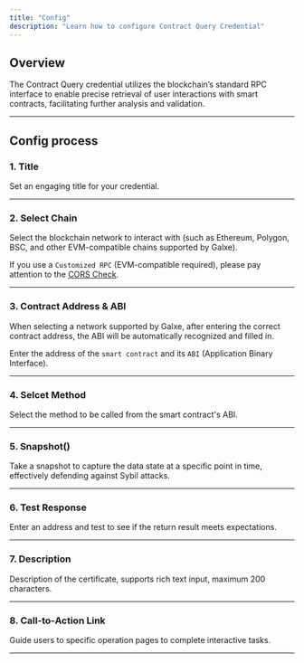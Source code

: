 ```yaml
---
title: "Config"
description: "Learn how to configure Contract Query Credential"
---
```


## Overview

The Contract Query credential utilizes the blockchain’s standard RPC interface to enable precise retrieval of user interactions with smart contracts, facilitating further analysis and validation.

---

## Config process

### 1. Title

Set an engaging title for your credential.

---

### 2. Select Chain

Select the blockchain network to interact with (such as Ethereum, Polygon, BSC, and other EVM-compatible chains supported by Galxe).

<Note>If you use a `Customized RPC` (EVM-compatible required), please pay attention to the [CORS Check](/quest/credential-api/overview/cross-domain-check). </Note>

---

### 3. Contract Address & ABI

<Tip>When selecting a network supported by Galxe, after entering the correct contract address, the ABI will be automatically recognized and filled in.</Tip>

Enter the address of the `smart contract` and its `ABI` (Application Binary Interface).

---

### 4. Selcet Method

Select the method to be called from the smart contract's ABI.

---

### 5. Snapshot()

Take a snapshot to capture the data state at a specific point in time, effectively defending against Sybil attacks.

---

### 6. Test Response

Enter an address and test to see if the return result meets expectations.

---

### 7. Description

Description of the certificate, supports rich text input, maximum 200 characters.

---

### 8. Call-to-Action Link

Guide users to specific operation pages to complete interactive tasks.

---
